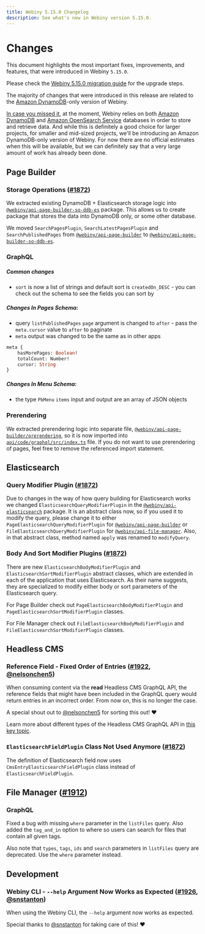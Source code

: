 ```yaml
---
title: Webiny 5.15.0 Changelog
description: See what's new in Webiny version 5.15.0.
---
```



# Changes

This document highlights the most important fixes, improvements, and features, that were introduced in Webiny `5.15.0`.

<Alert type="info" title="How To Upgrade?">

Please check the [Webiny 5.15.0 migration guide](/docs/release-notes/5.15.0/upgrade-guide) for the upgrade steps.

</Alert>

<Alert type="info">

The majority of changes that were introduced in this release are related to the [Amazon DynamoDB](https://aws.amazon.com/dynamodb/)-only version of Webiny.

</Alert>

<Alert type="success" title="Amazon DynamoDB-only version of Webiny">

[In case you missed it](/docs/key-topics/cloud-infrastructure/api/introduction), at the moment, Webiny relies on both [Amazon DynamoDB](https://aws.amazon.com/dynamodb/) and [Amazon OpenSearch Service](https://aws.amazon.com/opensearch-service/the-elk-stack/what-is-elasticsearch/) databases in order to store and retrieve data. And while this is definitely a good choice for larger projects, for smaller and mid-sized projects, we'll be introducing an Amazon DynamoDB-only version of Webiny. For now there are no official estimates when this will be available, but we can definitely say that a very large amount of work has already been done.

</Alert>

## Page Builder

### Storage Operations ([#1872](https://github.com/webiny/webiny-js/pull/1872))

We extracted existing DynamoDB + Elasticsearch storage logic into [`@webiny/api-page-builder-so-ddb-es`](https://github.com/webiny/webiny-js/tree/next/packages/api-page-builder-so-ddb-es) package.
This allows us to create package that stores the data into DynamoDB only, or some other database.

We moved `SearchPagesPlugin`, `SearchLatestPagesPlugin` and `SearchPublishedPages` from [`@webiny/api-page-builder`](https://github.com/webiny/webiny-js/tree/next/packages/api-page-builder) to [`@webiny/api-page-builder-so-ddb-es`](https://github.com/webiny/webiny-js/tree/next/packages/api-page-builder-so-ddb-es).

### GraphQL
##### Common changes
* `sort` is now a list of strings and default sort is `createdOn_DESC` - you can check out the schema to see the fields you can sort by

##### Changes In Pages Schema:
* query `listPublishedPages` `page` argument is changed to `after` - pass the `meta.cursor` value to `after` to paginate
* `meta` output was changed to be the same as in other apps
```graphql
meta {
	hasMorePages: Boolean!
	totalCount: Number!
	cursor: String
}

```
##### Changes In Menu Schema:
* the type `PbMenu` `items` input and output are an array of JSON objects

### Prerendering
We extracted prerendering logic into separate file, [`@webiny/api-page-builder/prerendering`](https://github.com/webiny/webiny-js/tree/next/packages/api-page-builder/src/prerendering), so it is now imported into [`api/code/graphql/src/index.ts`](https://github.com/webiny/webiny-js/blob/next/packages/cwp-template-aws/template/api/code/graphql/src/index.ts#L11) file. If you do not want to use prerendering of pages, feel free to remove the referenced import statement.

## Elasticsearch

### Query Modifier Plugin ([#1872](https://github.com/webiny/webiny-js/pull/1872))
Due to changes in the way of how query building for Elasticsearch works we changed `ElasticsearchQueryModifierPlugin` in the [`@webiny/api-elasticsearch`](https://github.com/webiny/webiny-js/tree/next/packages/api-elasticsearch) package.
It is an abstract class now, so if you used it to modify the query, please change it to either `PageElasticsearchQueryModifierPlugin` for [`@webiny/api-page-builder`](https://github.com/webiny/webiny-js/tree/next/packages/api-page-builder) or `FileElasticsearchQueryModifierPlugin` for [`@webiny/api-file-manager`](https://github.com/webiny/webiny-js/tree/next/packages/api-file-manager).
Also, in that abstract class, method named `apply` was renamed to `modifyQuery`.

### Body And Sort Modifier Plugins ([#1872](https://github.com/webiny/webiny-js/pull/1872))

There are new `ElasticsearchBodyModifierPlugin` and `ElasticsearchSortModifierPlugin` abstract classes, which are extended in each of the application that uses Elasticsearch. As their name suggests, they are specialized to modify either body or sort parameters of the Elasticsearch query.

For Page Builder check out `PageElasticsearchBodyModifierPlugin` and `PageElasticsearchSortModifierPlugin` classes.

For File Manager check out  `FileElasticsearchBodyModifierPlugin` and `FileElasticsearchSortModifierPlugin` classes.

## Headless CMS

### Reference Field - Fixed Order of Entries ([#1922](https://github.com/webiny/webiny-js/pull/1922), [@nelsonchen5](https://github.com/nelsonchen5))

When consuming content via the **read** Headless CMS GraphQL API, the reference fields that might have been included in the GraphQL query would return entries in an incorrect order. From now on, this is no longer the case.

A special shout out to [@nelsonchen5](https://github.com/nelsonchen5) for sorting this out! ❤️

<Alert type="success">

Learn more about different types of the Headless CMS GraphQL API in [this key topic](/docs/key-topics/webiny-applications/headless-cms/graphql-api).

</Alert>

### `ElasticsearchFieldPlugin` Class Not Used Anymore ([#1872](https://github.com/webiny/webiny-js/pull/1872))

The definition of Elasticsearch field now uses `CmsEntryElasticsearchFieldPlugin` class instead of `ElasticsearchFieldPlugin`.

## File Manager ([#1912](https://github.com/webiny/webiny-js/pull/1912))

### GraphQL
Fixed a bug with missing `where` parameter in the `listFiles` query. Also added the `tag_and_in` option to where so users can search for files that contain all given tags.

Also note that `types`, `tags`, `ids` and `search` parameters in `listFiles` query are deprecated. Use the `where` parameter instead.

## Development

### Webiny CLI - `--help` Argument Now Works as Expected ([#1926](https://github.com/webiny/webiny-js/pull/1926), [@snstanton](https://github.com/snstanton))

When using the Webiny CLI, the `--help` argument now works as expected.

Special thanks to [@snstanton](https://github.com/snstanton) for taking care of this! ️️❤️

